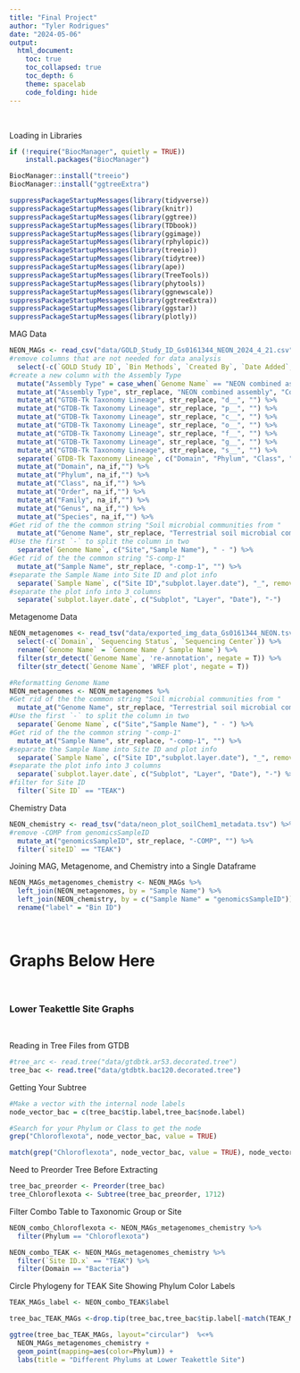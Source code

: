 ```yaml
---
title: "Final Project"
author: "Tyler Rodrigues"
date: "2024-05-06"
output:
  html_document:
    toc: true
    toc_collapsed: true
    toc_depth: 6
    theme: spacelab
    code_folding: hide
---
```

<!-- 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 -->
<!-- library(usethis) -->
<!-- use_git_config(user.name = "tgrodrigues13", user.email = "tgrodrigues@umass.edu") -->
\

Loading in Libraries
```r
if (!require("BiocManager", quietly = TRUE))
    install.packages("BiocManager")

BiocManager::install("treeio")
BiocManager::install("ggtreeExtra")
```
```r
suppressPackageStartupMessages(library(tidyverse))
suppressPackageStartupMessages(library(knitr))
suppressPackageStartupMessages(library(ggtree))
suppressPackageStartupMessages(library(TDbook))
suppressPackageStartupMessages(library(ggimage))
suppressPackageStartupMessages(library(rphylopic))
suppressPackageStartupMessages(library(treeio))
suppressPackageStartupMessages(library(tidytree))
suppressPackageStartupMessages(library(ape))
suppressPackageStartupMessages(library(TreeTools))
suppressPackageStartupMessages(library(phytools))
suppressPackageStartupMessages(library(ggnewscale))
suppressPackageStartupMessages(library(ggtreeExtra))
suppressPackageStartupMessages(library(ggstar))
suppressPackageStartupMessages(library(plotly))
```

MAG Data
```r
NEON_MAGs <- read_csv("data/GOLD_Study_ID_Gs0161344_NEON_2024_4_21.csv") %>% 
#remove columns that are not needed for data analysis
  select(-c(`GOLD Study ID`, `Bin Methods`, `Created By`, `Date Added`, `Bin Lineage`)) %>% 
#create a new column with the Assembly Type
  mutate("Assembly Type" = case_when(`Genome Name` == "NEON combined assembly" ~ `Genome Name`, TRUE ~ "Individual")) %>% 
  mutate_at("Assembly Type", str_replace, "NEON combined assembly", "Combined") %>% 
  mutate_at("GTDB-Tk Taxonomy Lineage", str_replace, "d__", "") %>%  
  mutate_at("GTDB-Tk Taxonomy Lineage", str_replace, "p__", "") %>% 
  mutate_at("GTDB-Tk Taxonomy Lineage", str_replace, "c__", "") %>% 
  mutate_at("GTDB-Tk Taxonomy Lineage", str_replace, "o__", "") %>% 
  mutate_at("GTDB-Tk Taxonomy Lineage", str_replace, "f__", "") %>% 
  mutate_at("GTDB-Tk Taxonomy Lineage", str_replace, "g__", "") %>% 
  mutate_at("GTDB-Tk Taxonomy Lineage", str_replace, "s__", "") %>%
  separate(`GTDB-Tk Taxonomy Lineage`, c("Domain", "Phylum", "Class", "Order", "Family", "Genus", "Species"), ";", remove=FALSE) %>%
  mutate_at("Domain", na_if,"") %>% 
  mutate_at("Phylum", na_if,"") %>% 
  mutate_at("Class", na_if,"") %>% 
  mutate_at("Order", na_if,"") %>% 
  mutate_at("Family", na_if,"") %>% 
  mutate_at("Genus", na_if,"") %>% 
  mutate_at("Species", na_if,"") %>% 
#Get rid of the the common string "Soil microbial communities from "
  mutate_at("Genome Name", str_replace, "Terrestrial soil microbial communities from ", "") %>% 
#Use the first `-` to split the column in two
  separate(`Genome Name`, c("Site","Sample Name"), " - ") %>% 
#Get rid of the the common string "S-comp-1"
  mutate_at("Sample Name", str_replace, "-comp-1", "") %>%
#separate the Sample Name into Site ID and plot info
  separate(`Sample Name`, c("Site ID","subplot.layer.date"), "_", remove = FALSE,) %>% 
#separate the plot info into 3 columns
  separate(`subplot.layer.date`, c("Subplot", "Layer", "Date"), "-")
```

Metagenome Data
```r
NEON_metagenomes <- read_tsv("data/exported_img_data_Gs0161344_NEON.tsv") %>% 
  select(-c(`Domain`, `Sequencing Status`, `Sequencing Center`)) %>% 
  rename(`Genome Name` = `Genome Name / Sample Name`) %>% 
  filter(str_detect(`Genome Name`, 're-annotation', negate = T)) %>% 
  filter(str_detect(`Genome Name`, 'WREF plot', negate = T))

#Reformatting Genome Name
NEON_metagenomes <- NEON_metagenomes %>% 
#Get rid of the the common string "Soil microbial communities from "
  mutate_at("Genome Name", str_replace, "Terrestrial soil microbial communities from ", "") %>% 
#Use the first `-` to split the column in two
  separate(`Genome Name`, c("Site","Sample Name"), " - ") %>% 
#Get rid of the the common string "-comp-1"
  mutate_at("Sample Name", str_replace, "-comp-1", "") %>%
#separate the Sample Name into Site ID and plot info
  separate(`Sample Name`, c("Site ID","subplot.layer.date"), "_", remove = FALSE,) %>% 
#separate the plot info into 3 columns
  separate(`subplot.layer.date`, c("Subplot", "Layer", "Date"), "-") %>% 
#filter for Site ID
  filter(`Site ID` == "TEAK")
```

Chemistry Data 
```r
NEON_chemistry <- read_tsv("data/neon_plot_soilChem1_metadata.tsv") %>% 
#remove -COMP from genomicsSampleID
  mutate_at("genomicsSampleID", str_replace, "-COMP", "") %>% 
  filter(`siteID` == "TEAK")
```

Joining MAG, Metagenome, and Chemistry into a Single Dataframe
```r
NEON_MAGs_metagenomes_chemistry <- NEON_MAGs %>% 
  left_join(NEON_metagenomes, by = "Sample Name") %>% 
  left_join(NEON_chemistry, by = c("Sample Name" = "genomicsSampleID")) %>% 
  rename("label" = "Bin ID")
```

\

# Graphs Below Here

\

### Lower Teakettle Site Graphs

\

Reading in Tree Files from GTDB
```r
#tree_arc <- read.tree("data/gtdbtk.ar53.decorated.tree")
tree_bac <- read.tree("data/gtdbtk.bac120.decorated.tree")
```

Getting Your Subtree
```r
#Make a vector with the internal node labels
node_vector_bac = c(tree_bac$tip.label,tree_bac$node.label)

#Search for your Phylum or Class to get the node
grep("Chloroflexota", node_vector_bac, value = TRUE)
```
```r
match(grep("Chloroflexota", node_vector_bac, value = TRUE), node_vector_bac)
```

Need to Preorder Tree Before Extracting
```r
tree_bac_preorder <- Preorder(tree_bac)
tree_Chloroflexota <- Subtree(tree_bac_preorder, 1712)
```

Filter Combo Table to Taxonomic Group or Site
```r
NEON_combo_Chloroflexota <- NEON_MAGs_metagenomes_chemistry %>% 
  filter(Phylum == "Chloroflexota")

NEON_combo_TEAK <- NEON_MAGs_metagenomes_chemistry %>% 
  filter(`Site ID.x` == "TEAK") %>% 
  filter(Domain == "Bacteria")
```

Circle Phylogeny for TEAK Site Showing Phylum Color Labels
```r
TEAK_MAGs_label <- NEON_combo_TEAK$label

tree_bac_TEAK_MAGs <-drop.tip(tree_bac,tree_bac$tip.label[-match(TEAK_MAGs_label, tree_bac$tip.label)])

ggtree(tree_bac_TEAK_MAGs, layout="circular")  %<+%
  NEON_MAGs_metagenomes_chemistry +
  geom_point(mapping=aes(color=Phylum)) +
  labs(title = "Different Phylums at Lower Teakettle Site")
```